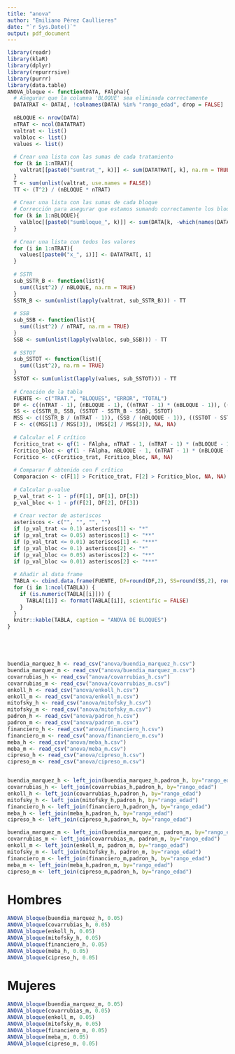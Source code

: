 ```yaml
---
title: "anova"
author: "Emiliano Pérez Caullieres"
date: "`r Sys.Date()`"
output: pdf_document
---
```


```r
library(readr)
library(klaR)
library(dplyr)
library(repurrrsive)
library(purrr)
library(data.table)
ANOVA_bloque <- function(DATA, FAlpha){
  # Asegurar que la columna 'BLOQUE' sea eliminada correctamente
  DATATRAT <- DATA[, !colnames(DATA) %in% "rango_edad", drop = FALSE]
  
  nBLOQUE <- nrow(DATA)
  nTRAT <- ncol(DATATRAT)
  valtrat <- list()
  valbloc <- list()
  values <- list()
  
  # Crear una lista con las sumas de cada tratamiento
  for (k in 1:nTRAT){
    valtrat[[paste0("sumtrat_", k)]] <- sum(DATATRAT[, k], na.rm = TRUE)
  }
  T <- sum(unlist(valtrat, use.names = FALSE))
  TT <- (T^2) / (nBLOQUE * nTRAT)
  
  # Crear una lista con las sumas de cada bloque
  # Corrección para asegurar que estamos sumando correctamente los bloques
  for (k in 1:nBLOQUE){
    valbloc[[paste0("sumbloque_", k)]] <- sum(DATA[k, -which(names(DATA) == "rango_edad")], na.rm = TRUE)
  }
  
  # Crear una lista con todos los valores
  for (i in 1:nTRAT){
    values[[paste0("x_", i)]] <- DATATRAT[, i]
  }
  
  # SSTR
  sub_SSTR_B <- function(list){
    sum((list^2) / nBLOQUE, na.rm = TRUE)
  }
  SSTR_B <- sum(unlist(lapply(valtrat, sub_SSTR_B))) - TT
  
  # SSB
  sub_SSB <- function(list){
    sum((list^2) / nTRAT, na.rm = TRUE)
  }
  SSB <- sum(unlist(lapply(valbloc, sub_SSB))) - TT
  
  # SSTOT
  sub_SSTOT <- function(list){
    sum((list^2), na.rm = TRUE)
  }
  SSTOT <- sum(unlist(lapply(values, sub_SSTOT))) - TT
  
  # Creación de la tabla
  FUENTE <- c("TRAT.", "BLOQUES", "ERROR", "TOTAL")
  DF <- c((nTRAT - 1), (nBLOQUE - 1), ((nTRAT - 1) * (nBLOQUE - 1)), ((nBLOQUE * nTRAT) - 1))
  SS <- c(SSTR_B, SSB, (SSTOT - SSTR_B - SSB), SSTOT)
  MSS <- c((SSTR_B / (nTRAT - 1)), (SSB / (nBLOQUE - 1)), ((SSTOT - SSTR_B - SSB) / ((nTRAT - 1) * (nBLOQUE - 1))), NA)
  F <- c((MSS[1] / MSS[3]), (MSS[2] / MSS[3]), NA, NA)
  
  # Calcular el F crítico
  Fcritico_trat <- qf(1 - FAlpha, nTRAT - 1, (nTRAT - 1) * (nBLOQUE - 1))
  Fcritico_bloc <- qf(1 - FAlpha, nBLOQUE - 1, (nTRAT - 1) * (nBLOQUE - 1))
  Fcritico <- c(Fcritico_trat, Fcritico_bloc, NA, NA)
  
  # Comparar F obtenido con F crítico
  Comparacion <- c(F[1] > Fcritico_trat, F[2] > Fcritico_bloc, NA, NA)
  
  # Calcular p-value
  p_val_trat <- 1 - pf(F[1], DF[1], DF[3])
  p_val_bloc <- 1 - pf(F[2], DF[2], DF[3])
  
  # Crear vector de asteriscos
  asteriscos <- c("", "", "", "")
  if (p_val_trat <= 0.1) asteriscos[1] <- "*"
  if (p_val_trat <= 0.05) asteriscos[1] <- "**"
  if (p_val_trat <= 0.01) asteriscos[1] <- "***"
  if (p_val_bloc <= 0.1) asteriscos[2] <- "*"
  if (p_val_bloc <= 0.05) asteriscos[2] <- "**"
  if (p_val_bloc <= 0.01) asteriscos[2] <- "***"
  
  # Añadir al data frame
  TABLA <- cbind.data.frame(FUENTE, DF=round(DF,2), SS=round(SS,2), round(MSS,2), round(F,2), round(Fcritico,2), Comparacion, pvalue = c(p_val_trat, p_val_bloc, NA, NA), Asteriscos = asteriscos)
  for (i in 1:ncol(TABLA)) {
    if (is.numeric(TABLA[[i]])) {
      TABLA[[i]] <- format(TABLA[[i]], scientific = FALSE)
    }
  }
  knitr::kable(TABLA, caption = "ANOVA DE BLOQUES")
}





buendia_marquez_h <- read_csv("anova/buendia_marquez_h.csv")
buendia_marquez_m <- read_csv("anova/buendia_marquez_m.csv")
covarrubias_h <- read_csv("anova/covarrubias_h.csv")
covarrubias_m <- read_csv("anova/covarrubias_m.csv")
enkoll_h <- read_csv("anova/enkoll_h.csv")
enkoll_m <- read_csv("anova/enkoll_m.csv")
mitofsky_h <- read_csv("anova/mitofsky_h.csv")
mitofsky_m <- read_csv("anova/mitofsky_m.csv")
padron_h <- read_csv("anova/padron_h.csv")
padron_m <- read_csv("anova/padron_m.csv")
financiero_h <- read_csv("anova/financiero_h.csv")
financiero_m <- read_csv("anova/financiero_m.csv")
meba_h <- read_csv("anova/meba_h.csv")
meba_m <- read_csv("anova/meba_m.csv")
cipreso_h <- read_csv("anova/cipreso_h.csv")
cipreso_m <- read_csv("anova/cipreso_m.csv")


buendia_marquez_h <- left_join(buendia_marquez_h,padron_h, by="rango_edad")
covarrubias_h <- left_join(covarrubias_h,padron_h, by="rango_edad")
enkoll_h <- left_join(covarrubias_h,padron_h, by="rango_edad")
mitofsky_h <- left_join(mitofsky_h,padron_h, by="rango_edad")
financiero_h <- left_join(financiero_h,padron_h, by="rango_edad")
meba_h <- left_join(meba_h,padron_h, by="rango_edad")
cipreso_h <- left_join(cipreso_h,padron_h, by="rango_edad")

buendia_marquez_m <- left_join(buendia_marquez_m, padron_m, by="rango_edad")
covarrubias_m <- left_join(covarrubias_m, padron_m, by="rango_edad")
enkoll_m <- left_join(enkoll_m, padron_m, by="rango_edad")
mitofsky_m <- left_join(mitofsky_h, padron_m, by="rango_edad")
financiero_m <- left_join(financiero_m,padron_h, by="rango_edad")
meba_m <- left_join(meba_h,padron_m, by="rango_edad")
cipreso_m <- left_join(cipreso_m,padron_h, by="rango_edad")
```

# Hombres

```r
ANOVA_bloque(buendia_marquez_h, 0.05)
ANOVA_bloque(covarrubias_h, 0.05)
ANOVA_bloque(enkoll_h, 0.05)
ANOVA_bloque(mitofsky_h, 0.05)
ANOVA_bloque(financiero_h, 0.05)
ANOVA_bloque(meba_h, 0.05)
ANOVA_bloque(cipreso_h, 0.05)
```
# Mujeres
```r
ANOVA_bloque(buendia_marquez_m, 0.05)
ANOVA_bloque(covarrubias_m, 0.05)
ANOVA_bloque(enkoll_m, 0.05)
ANOVA_bloque(mitofsky_m, 0.05)
ANOVA_bloque(financiero_m, 0.05)
ANOVA_bloque(meba_m, 0.05)
ANOVA_bloque(cipreso_m, 0.05)
```


